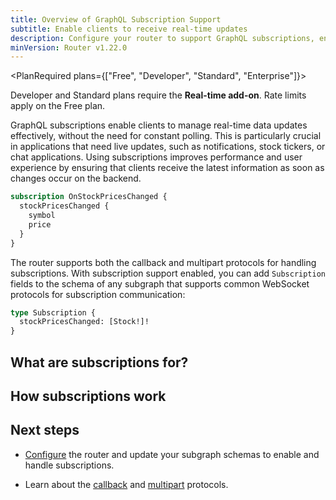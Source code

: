 ```yaml
---
title: Overview of GraphQL Subscription Support
subtitle: Enable clients to receive real-time updates
description: Configure your router to support GraphQL subscriptions, enabling clients to receive real-time updates via WebSocket or HTTP callbacks.
minVersion: Router v1.22.0
---
```


<PlanRequired plans={["Free", "Developer", "Standard", "Enterprise"]}>

Developer and Standard plans require the **Real-time add-on**.
Rate limits apply on the Free plan.

</PlanRequired>

GraphQL subscriptions enable clients to manage real-time data updates effectively, without the need for constant polling.  This is particularly crucial in applications that need live updates, such as notifications, stock tickers, or chat applications. Using subscriptions improves performance and user experience by ensuring that clients receive the latest information as soon as changes occur on the backend. 

```graphql title="Example GraphQL subscription" showLineNumbers=false 
subscription OnStockPricesChanged {
  stockPricesChanged {
    symbol
    price
  }
}
```

The router supports both the callback and multipart protocols for handling subscriptions. With subscription support enabled, you can add `Subscription` fields to the schema of any subgraph that supports common WebSocket protocols for subscription communication:

```graphql title="stocks.graphql" showLineNumbers=false
type Subscription {
  stockPricesChanged: [Stock!]!
}
```

## What are subscriptions for?

<WhatSubscriptionsAreFor />

## How subscriptions work

<HowSubscriptionsWork />

## Next steps

- [Configure](/graphos/routing/operations/subscriptions/configuration) the router and update your subgraph schemas to enable and handle subscriptions.

- Learn about the [callback](/graphos/routing/operations/subscriptions/callback-protocol) and [multipart](/graphos/routing/operations/subscriptions/multipart-protocol) protocols.
